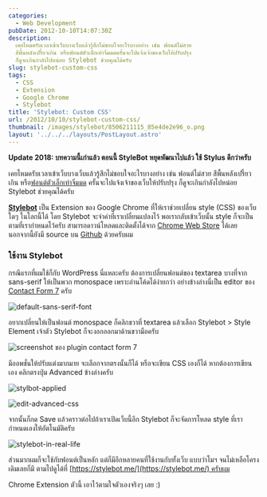 ```yaml
---
categories:
  - Web Development
pubDate: 2012-10-10T14:07:30Z
description:
  เคยไหมครับเวลาเข้าเว็บบางเว็บแล้วรู้สึกไม่ชอบใจอะไรบางอย่าง เช่น ฟอนต์ไม่สวย
  สีพื้นหลังเปรี้ยวเกิน หรือฟอนต์ตัวเล็กเท่าจิ๋มมดครั้นจะไปแจ้งเจ้าของเว็บให้ปรับปรุง
  ก็ดูจะเกินกำลังไปหน่อย Stylebot ช่วยคุณได้ครับ
slug: stylebot-custom-css
tags:
  - CSS
  - Extension
  - Google Chrome
  - Stylebot
title: 'Stylebot: Custom CSS'
url: /2012/10/10/stylebot-custom-css/
thumbnail: /images/stylebot/8506211115_85e4de2e96_o.png
layout: '../../../layouts/PostLayout.astro'
---
```


<p class="message--warning">
  <strong>Update 2018: บทความนี้เก่าแล้ว ตอนนี้ StyleBot หยุดพัฒนาไปแล้ว ใช้ Stylus ดีกว่าครับ</strong>
</p>

เคยไหมครับเวลาเข้าเว็บบางเว็บแล้วรู้สึกไม่ชอบใจอะไรบางอย่าง เช่น ฟอนต์ไม่สวย สีพื้นหลังเปรี้ยวเกิน หรือ[ฟอนต์ตัวเล็กเท่าจิ๋มมด](https://www.manager.co.th) ครั้นจะไปแจ้งเจ้าของเว็บให้ปรับปรุง ก็ดูจะเกินกำลังไปหน่อย Stylebot ช่วยคุณได้ครับ

[**Stylebot**](https://github.com/ankit/stylebot) เป็น Extension ของ Google Chrome ที่ให้เราช่วยเปลี่ยน style (CSS) ของเว็บใดๆ ในโลกนี้ได้ โดย Stylebot จะจำค่าที่เราเปลี่ยนแปลงไว้ พอเรากลับเข้าเว็บนั้น style ก็จะเป็นตามที่เรากำหนดไว้ครับ สามารถดาวน์โหลดและติดตั้งได้จาก [Chrome Web Store](https://chrome.google.com/webstore/detail/stylebot/oiaejidbmkiecgbjeifoejpgmdaleoha) ได้เลย นอกจากนี้ยังมี source บน [Github](https://github.com/ankit/stylebot) ด้วยครับผม

### ใช้งาน Stylebot

กรณีแรกที่ผมใช้ก็กับ WordPress นี่แหละครับ ต้องการเปลี่ยนฟอนต์ของ textarea บางที่จาก sans-serif ให้เป็นพวก monospace เพราะอ่านโค้ดได้ง่ายกว่า อย่างข้างล่างนี่เป็น editor ของ [Contact Form 7](https://wordpress.org/extend/plugins/contact-form-7/) ครับ

![default-sans-serif-font](/images/stylebot/8506203367_0420429f87_o.png)

อยากเปลี่ยนให้เป็นฟอนต์ monospace ก็คลิกขวาที่ textarea แล้วเลือก Stylebot > Style Element เจ้าตัว Stylebot ก็จะงอกออกมาด้านขวามือครับ

![screenshot ของ plugin contact form 7](/images/stylebot/8507317410_60f3b5c751_z.jpg)

มีออพชั่นให้ปรับแต่งมากมาย จะเลือกจากตรงนั้นก็ได้ หรือจะเขียน CSS เองก็ได้ หากต้องการเขียนเอง คลิกตรงปุ่ม Advanced ข้างล่างครับ

![stylbot-applied](/images/stylebot/8506211115_85e4de2e96_o.png)

![edit-advanced-css](/images/stylebot/8507324720_f3bec711a1_o.png)

จากนั้นก็กด Save แล้วคราวต่อไปถ้าเราเปิดเว็บนี้อีก Stylebot ก็จะจัดการโหลด style ที่เรากำหนดเองให้อัตโนมัติครับ

![stylebot-in-real-life](/images/stylebot/8506217379_173afce33a_o.png)

ส่วนมากผมก็จะใช้กับฟอนต์เป็นหลัก แต่ก็มีอีกหลายคนที่ใช้งานกับทั้งเว็บ แบบว่าโมฯ จนไม่เหลือโครงเดิมเลยก็มี ตามไปดูได้ที่ [https://stylebot.me/](https://stylebot.me/) ครับผม

Chrome Extension ตัวนี้ เอาไว้ตามใจตัวเองจริงๆ เลย :)
